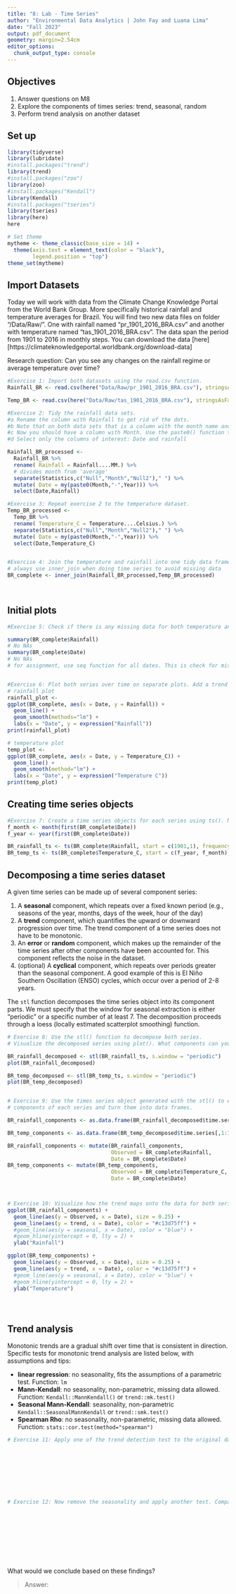 ```yaml
---
title: "8: Lab - Time Series"
author: "Environmental Data Analytics | John Fay and Luana Lima"
date: "Fall 2023"
output: pdf_document
geometry: margin=2.54cm
editor_options: 
  chunk_output_type: console
---
```


## Objectives
1. Answer questions on M8
2. Explore the components of times series: trend, seasonal, random
3. Perform trend analysis on another dataset

## Set up

```r

library(tidyverse)
library(lubridate)
#install.packages("trend")
library(trend)
#install.packages("zoo")
library(zoo)
#install.packages("Kendall")
library(Kendall)
#install.packages("tseries")
library(tseries)
library(here)
here

# Set theme
mytheme <- theme_classic(base_size = 14) +
  theme(axis.text = element_text(color = "black"), 
        legend.position = "top")
theme_set(mytheme)
```

## Import Datasets

Today we will work with data from the Climate Change Knowledge Portal from the World Bank Group. More specifically historical rainfall and temperature averages for Brazil. You will find two new data files on folder "/Data/Raw/". One with rainfall named "pr_1901_2016_BRA.csv" and another with temperature named "tas_1901_2016_BRA.csv". The data span the period from 1901 to 2016 in monthly steps. You can download the data [here][https://climateknowledgeportal.worldbank.org/download-data]

Research question: Can you see any changes on the rainfall regime or average temperature over time?

```r
#Exercise 1: Import both datasets using the read.csv function.
Rainfall_BR <- read.csv(here("Data/Raw/pr_1901_2016_BRA.csv"), stringsAsFactors = TRUE)

Temp_BR <- read.csv(here("Data/Raw/tas_1901_2016_BRA.csv"), stringsAsFactors = TRUE)

#Exercise 2: Tidy the rainfall data sets.
#a Rename the column with Rainfall to get rid of the dots.
#b Note that on both data sets that is a column with the month name and average. Convert it to a Month column by separating the string, i.e., month in one column and the word "Average" on another. Hint: use the separate() function in the pipe.
#c Now you should have a column with Month. Use the paste0() function to paste month and year together and create a date object.
#d Select only the columns of interest: Date and rainfall

Rainfall_BR_processed <-
  Rainfall_BR %>% 
  rename( Rainfall = Rainfall....MM.) %>% 
  # divides month from 'average' 
  separate(Statistics,c("Null","Month","Null2")," ") %>% 
  mutate( Date = my(paste0(Month,"-",Year))) %>% 
  select(Date,Rainfall)

#Exercise 3: Repeat exercise 2 to the temperature dataset.
Temp_BR_processed <-
  Temp_BR %>% 
  rename( Temperature_C = Temperature....Celsius.) %>% 
  separate(Statistics,c("Null","Month","Null2")," ") %>% 
  mutate( Date = my(paste0(Month,"-",Year))) %>% 
  select(Date,Temperature_C)  


#Exercise 4: Join the temperature and rainfall into one tidy data frame with 3 columns: Date, Rainfall and Temperature.
# always use inner_join when doing time series to avoid missing data
BR_complete <- inner_join(Rainfall_BR_processed,Temp_BR_processed)
  
           
```


## Initial plots

```r

#Exercise 5: Check if there is any missing data for both temperature and rainfall series.

summary(BR_complete$Rainfall)
# No NAs
summary(BR_complete$Date)
# No NAs
# for assignment, use seq function for all dates. This is check for missing data. Do left join of sequence results with dates, this will put NAs in missing gaps.


#Exercise 6: Plot both series over time on separate plots. Add a trend line using geom_smooth(). Can you say something about the trend just by visualizing the data?
# rainfall plot
rainfall_plot <- 
ggplot(BR_complete, aes(x = Date, y = Rainfall)) +
  geom_line() +
  geom_smooth(methods="lm") +
  labs(x = "Date", y = expression("Rainfall"))
print(rainfall_plot)

# temperature plot
temp_plot <- 
ggplot(BR_complete, aes(x = Date, y = Temperature_C)) +
  geom_line() + 
  geom_smooth(method="lm") +
  labs(x = "Date", y = expression("Temperature C"))
print(temp_plot)

```

## Creating time series objects

```r
#Exercise 7: Create a time series objects for each series using ts(). Make sure you specify the starting point and frequency.
f_month <- month(first(BR_complete$Date))
f_year <- year(first(BR_complete$Date))

BR_rainfall_ts <- ts(BR_complete$Rainfall, start = c(1901,1), frequency = 12)
BR_temp_ts <- ts(BR_complete$Temperature_C, start = c(f_year, f_month), frequency = 12)

```


## Decomposing a time series dataset

A given time series can be made up of several component series: 

1. A **seasonal** component, which repeats over a fixed known period (e.g., seasons of the year, months, days of the week, hour of the day)
2. A **trend** component, which quantifies the upward or downward progression over time. The trend component of a time series does not have to be monotonic.
3. An **error** or **random** component, which makes up the remainder of the time series after other components have been accounted for. This component reflects the noise in the dataset. 
4. (optional) A **cyclical** component, which repeats over periods greater than the seasonal component. A good example of this is El Niño Southern Oscillation (ENSO) cycles, which occur over a period of 2-8 years.


The `stl` function decomposes the time series object into its component parts. We must specify that the window for seasonal extraction is either "periodic" or a specific number of at least 7. The decomposition proceeds through a loess (locally estimated scatterplot smoothing) function.

```r

# Exercise 8: Use the stl() function to decompose both series. 
# Visualize the decomposed series using plot(). What components can you identify?

BR_rainfall_decomposed <- stl(BR_rainfall_ts, s.window = "periodic")
plot(BR_rainfall_decomposed)

BR_temp_decomposed <- stl(BR_temp_ts, s.window = "periodic")
plot(BR_temp_decomposed)


# Exercise 9: Use the times series object generated with the stl() to extract the 
# components of each series and turn them into data frames.

BR_rainfall_components <- as.data.frame(BR_rainfall_decomposed$time.series[,1:3])

BR_temp_components <- as.data.frame(BR_temp_decomposed$time.series[,1:3])

BR_rainfall_components <- mutate(BR_rainfall_components,
                                 Observed = BR_complete$Rainfall,
                                 Date = BR_complete$Date)
BR_temp_components <- mutate(BR_temp_components,
                                 Observed = BR_complete$Temperature_C,
                                 Date = BR_complete$Date)



# Exercise 10: Visualize how the trend maps onto the data for both series
ggplot(BR_rainfall_components) +
  geom_line(aes(y = Observed, x = Date), size = 0.25) +
  geom_line(aes(y = trend, x = Date), color = "#c13d75ff") +
  #geom_line(aes(y = seasonal, x = Date), color = "blue") +
  #geom_hline(yintercept = 0, lty = 2) +
  ylab("Rainfall")

ggplot(BR_temp_components) +
  geom_line(aes(y = Observed, x = Date), size = 0.25) +
  geom_line(aes(y = trend, x = Date), color = "#c13d75ff") +
  #geom_line(aes(y = seasonal, x = Date), color = "blue") +
  #geom_hline(yintercept = 0, lty = 2) +
  ylab("Temperature")





```


## Trend analysis

Monotonic trends are a gradual shift over time that is consistent in direction. Specific tests for monotonic trend analysis are listed below, with assumptions and tips: 

* **linear regression**: no seasonality, fits the assumptions of a parametric test. Function: `lm`
* **Mann-Kendall**: no seasonality, non-parametric, missing data allowed. Function: `Kendall::MannKendall()` or `trend::mk.test()`
* **Seasonal Mann-Kendall**: seasonality, non-parametric `Kendall::SeasonalMannKendall` or `trend::smk.test()`
* **Spearman Rho**: no seasonality, non-parametric, missing data allowed. Function: `stats::cor.test(method="spearman")`


```r

# Exercise 11: Apply one of the trend detection test to the original data set. Remember that the data has seasonal component, which test can be applied in this case?









# Exercise 12: Now remove the seasonality and apply another test. Compare the results with what you obtained on Exercise 9.











```

What would we conclude based on these findings? 

> Answer:


